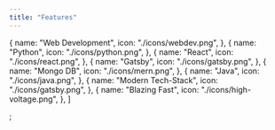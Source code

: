```yaml
---
title: "Features"
---
```


  {
    name: "Web Development",
    icon: "./icons/webdev.png",
  },
  {
    name: "Python",
    icon: "./icons/python.png",
  },
  {
    name: "React",
    icon: "./icons/react.png",
  },
  {
    name: "Gatsby",
    icon: "./icons/gatsby.png",
  },
  {
    name: "Mongo DB",
    icon: "./icons/mern.png",
  },
  {
    name: "Java",
    icon: "./icons/java.png",
  },
  {
    name: "Modern Tech-Stack",
    icon: "./icons/gatsby.png",
  },
  {
    name: "Blazing Fast",
    icon: "./icons/high-voltage.png",
  },
]

;
